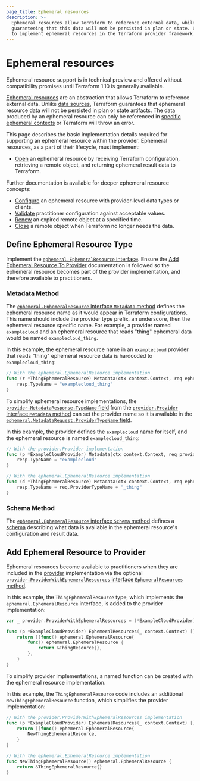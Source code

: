 ```yaml
---
page_title: Ephemeral resources
description: >-
  Ephemeral resources allow Terraform to reference external data, while
  guaranteeing that this data will not be persisted in plan or state. Learn how
  to implement ephemeral resources in the Terraform provider framework.
---
```


# Ephemeral resources

<Highlight>

Ephemeral resource support is in technical preview and offered without compatibility promises until Terraform 1.10 is generally available.

</Highlight>

[Ephemeral resources](/terraform/language/v1.10.x/resources/ephemeral) are an abstraction that allows Terraform to reference external data. Unlike [data sources](/terraform/language/data-sources), Terraform guarantees that ephemeral resource data will not be persisted in plan or state artifacts. The data produced by an ephemeral resource can only be referenced in [specific ephemeral contexts](/terraform/language/v1.10.x/resources/ephemeral#referencing-ephemeral-resources) or Terraform will throw an error.

This page describes the basic implementation details required for supporting an ephemeral resource within the provider. Ephemeral resources, as a part of their lifecycle, must implement:

- [Open](/terraform/plugin/framework/ephemeral-resources/open) an ephemeral resource by receiving Terraform configuration, retrieving a remote object, and returning ephemeral result data to Terraform.

Further documentation is available for deeper ephemeral resource concepts:

- [Configure](/terraform/plugin/framework/ephemeral-resources/configure) an ephemeral resource with provider-level data types or clients.
- [Validate](/terraform/plugin/framework/ephemeral-resources/validate-configuration) practitioner configuration against acceptable values.
- [Renew](/terraform/plugin/framework/ephemeral-resources/renew) an expired remote object at a specified time.
- [Close](/terraform/plugin/framework/ephemeral-resources/close) a remote object when Terraform no longer needs the data.

## Define Ephemeral Resource Type

Implement the [`ephemeral.EphemeralResource` interface](https://pkg.go.dev/github.com/hashicorp/terraform-plugin-framework/ephemeral#EphemeralResource). Ensure the [Add Ephemeral Resource To Provider](#add-ephemeral-resource-to-provider) documentation is followed so the ephemeral resource becomes part of the provider implementation, and therefore available to practitioners.

### Metadata Method

The [`ephemeral.EphemeralResource` interface `Metadata` method](https://pkg.go.dev/github.com/hashicorp/terraform-plugin-framework/ephemeral#EphemeralResource.Metadata) defines the ephemeral resource name as it would appear in Terraform configurations. This name should include the provider type prefix, an underscore, then the ephemeral resource specific name. For example, a provider named `examplecloud` and an ephemeral resource that reads "thing" ephemeral data would be named `examplecloud_thing`.

In this example, the ephemeral resource name in an `examplecloud` provider that reads "thing" ephemeral resource data is hardcoded to `examplecloud_thing`:

```go
// With the ephemeral.EphemeralResource implementation
func (r *ThingEphemeralResource) Metadata(ctx context.Context, req ephemeral.MetadataRequest, resp *ephemeral.MetadataResponse) {
	resp.TypeName = "examplecloud_thing"
}
```

To simplify ephemeral resource implementations, the [`provider.MetadataResponse.TypeName` field](https://pkg.go.dev/github.com/hashicorp/terraform-plugin-framework/provider#MetadataResponse.TypeName) from the [`provider.Provider` interface `Metadata` method](https://pkg.go.dev/github.com/hashicorp/terraform-plugin-framework/provider#Provider.Metadata) can set the provider name so it is available in the [`ephemeral.MetadataRequest.ProviderTypeName` field](https://pkg.go.dev/github.com/hashicorp/terraform-plugin-framework/ephemeral#MetadataRequest.ProviderTypeName).

In this example, the provider defines the `examplecloud` name for itself, and the ephemeral resource is named `examplecloud_thing`:

```go
// With the provider.Provider implementation
func (p *ExampleCloudProvider) Metadata(ctx context.Context, req provider.MetadataRequest, resp *provider.MetadataResponse) {
	resp.TypeName = "examplecloud"
}

// With the ephemeral.EphemeralResource implementation
func (d *ThingEphemeralResource) Metadata(ctx context.Context, req ephemeral.MetadataRequest, resp *ephemeral.MetadataResponse) {
	resp.TypeName = req.ProviderTypeName + "_thing"
}
```

### Schema Method

The [`ephemeral.EphemeralResource` interface `Schema` method](https://pkg.go.dev/github.com/hashicorp/terraform-plugin-framework/ephemeral#EphemeralResource.Schema) defines a [schema](/terraform/plugin/framework/handling-data/schemas) describing what data is available in the ephemeral resource's configuration and result data.

## Add Ephemeral Resource to Provider

Ephemeral resources become available to practitioners when they are included in the [provider](/terraform/plugin/framework/providers) implementation via the optional [`provider.ProviderWithEphemeralResources` interface `EphemeralResources` method](https://pkg.go.dev/github.com/hashicorp/terraform-plugin-framework/provider#ProviderWithEphemeralResources.EphemeralResource).

In this example, the `ThingEphemeralResource` type, which implements the `ephemeral.EphemeralResource` interface, is added to the provider implementation:

```go
var _ provider.ProviderWithEphemeralResources = (*ExampleCloudProvider)(nil)

func (p *ExampleCloudProvider) EphemeralResources(_ context.Context) []func() ephemeral.EphemeralResource {
	return []func() ephemeral.EphemeralResource{
		func() ephemeral.EphemeralResource {
			return &ThingResource{},
		},
	}
}
```

To simplify provider implementations, a named function can be created with the ephemeral resource implementation.

In this example, the `ThingEphemeralResource` code includes an additional `NewThingEphemeralResource` function, which simplifies the provider implementation:

```go
// With the provider.ProviderWithEphemeralResources implementation
func (p *ExampleCloudProvider) EphemeralResources(_ context.Context) []func() ephemeral.EphemeralResource {
	return []func() ephemeral.EphemeralResource{
		NewThingEphemeralResource,
	}
}

// With the ephemeral.EphemeralResource implementation
func NewThingEphemeralResource() ephemeral.EphemeralResource {
	return &ThingEphemeralResource{}
}
```
